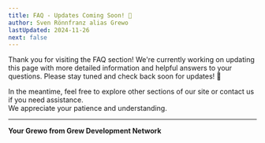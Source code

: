 ```yaml
---
title: FAQ - Updates Coming Soon! 🚧
author: Sven Rönnfranz alias Grewo
lastUpdated: 2024-11-26
next: false
---
```



<Aside type="note">
  Thank you for visiting the FAQ section!  
  We're currently working on updating this page with more detailed information and helpful answers to your questions.  
  Please stay tuned and check back soon for updates! 🚀
</Aside>

In the meantime, feel free to explore other sections of our site or contact us if you need assistance.  
We appreciate your patience and understanding.  

---
**Your Grewo from Grew Development Network**
